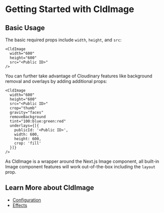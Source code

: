

<Head>
  <title>CldImage - Next Cloudinary</title>
</Head>

<OgImage title="CldImage" />

# Getting Started with CldImage

## Basic Usage

The basic required props include `width`, `height`, and `src`:

```
<CldImage
  width="600"
  height="600"
  src="<Public ID>"
/>
```

You can further take advantage of Cloudinary features like background removal and overlays by adding additional props:

```
<CldImage
  width="600"
  height="600"
  src="<Public ID>"
  crop="thumb"
  gravity="faces"
  removeBackground
  tint="100:blue:green:red"
  underlays={[{
    publicId: '<Public ID>',
    width: 600,
    height: 600,
    crop: 'fill'
  }]}
/>
```

As CldImage is a wrapper around the Next.js Image component, all built-in Image component features will work out-of-the-box including the `layout` prop.

## Learn More about CldImage
* [Configuration](/components/cldimage/configuration)
* [Effects](/components/cldimage/effects)